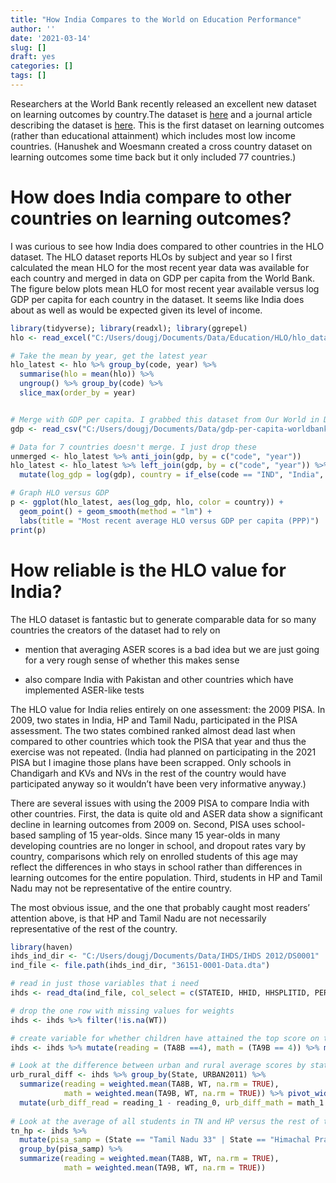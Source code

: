 ---
title: "How India Compares to the World on Education Performance"
author: ''
date: '2021-03-14'
slug: []
draft: yes
categories: []
tags: []
---

Researchers at the World Bank recently released an excellent new dataset on learning outcomes by country.The dataset is [here](https://datacatalog.worldbank.org/dataset/harmonized-learning-outcomes-hlo-database) and a journal article describing the dataset is [here](https://www.nature.com/articles/s41586-021-03323-7). This is the first dataset on learning outcomes (rather than educational attainment) which includes most low income countries. (Hanushek and Woesmann created a cross country dataset on learning outcomes some time back but it only included 77 countries.)





# How does India compare to other countries on learning outcomes?

I was curious to see how India does compared to other countries in the HLO dataset. The HLO dataset reports HLOs by subject and year so I first calculated the mean HLO for the most recent year data was available for each country and merged in data on GDP per capita from the World Bank. The figure below plots mean HLO for most recent year available versus log GDP per capita for each country in the dataset. It seems like India does about as well as would be expected given its level of income.

```{r, echo=FALSE, message=FALSE, warning=FALSE}
library(tidyverse); library(readxl); library(ggrepel)
hlo <- read_excel("C:/Users/dougj/Documents/Data/Education/HLO/hlo_database.xlsx", sheet = "HLO Database")

# Take the mean by year, get the latest year
hlo_latest <- hlo %>% group_by(code, year) %>% 
  summarise(hlo = mean(hlo)) %>% 
  ungroup() %>% group_by(code) %>% 
  slice_max(order_by = year)


# Merge with GDP per capita. I grabbed this dataset from Our World in Data but the source is the World Bank. Link here https://ourworldindata.org/grapher/gdp-per-capita-worldbank
gdp <- read_csv("C:/Users/dougj/Documents/Data/gdp-per-capita-worldbank.csv") %>% rename(gdp = `GDP per capita, PPP (constant 2011 international $)`, code = Code, year = Year)

# Data for 7 countries doesn't merge. I just drop these
unmerged <- hlo_latest %>% anti_join(gdp, by = c("code", "year"))
hlo_latest <- hlo_latest %>% left_join(gdp, by = c("code", "year")) %>% 
  mutate(log_gdp = log(gdp), country = if_else(code == "IND", "India", "Not India"))
```


```{r, echo=FALSE, message=FALSE, warning=FALSE}
# Graph HLO versus GDP
p <- ggplot(hlo_latest, aes(log_gdp, hlo, color = country)) + 
  geom_point() + geom_smooth(method = "lm") +
  labs(title = "Most recent average HLO versus GDP per capita (PPP)")
print(p)
```


# How reliable is the HLO value for India?

The HLO dataset is fantastic but to generate comparable data for so many countries the creators of the dataset had to rely on 


- mention that averaging ASER scores is a bad idea but we are just going for a very rough sense of whether this makes sense

- also compare India with Pakistan and other countries which have implemented ASER-like tests


The HLO value for India relies entirely on one assessment: the 2009 PISA. In 2009, two states in India, HP and Tamil Nadu, participated in the PISA assessment. The two states combined ranked almost dead last when compared to other countries which took the PISA that year and thus the exercise was not repeated. (India had planned on participating in the 2021 PISA but I imagine those plans have been scrapped. Only schools in Chandigarh and KVs and NVs in the rest of the country would have participated anyway so it wouldn't have been very informative anyway.)

There are several issues with using the 2009 PISA to compare India with other countries. First, the data is quite old and ASER data show a significant decline in learning outcomes from 2009 on. Second, PISA uses school-based sampling of 15 year-olds. Since many 15 year-olds in many developing countries are no longer in school, and dropout rates vary by country, comparisons which rely on enrolled students of this age may reflect the differences in who stays in school rather than differences in learning outcomes for the entire population. Third, students in HP and Tamil Nadu may not be representative of the entire country.

The most obvious issue, and the one that probably caught most readers' attention above, is that HP and Tamil Nadu are not necessarily representative of the rest of the country.







```{r}
library(haven)
ihds_ind_dir <- "C:/Users/dougj/Documents/Data/IHDS/IHDS 2012/DS0001"
ind_file <- file.path(ihds_ind_dir, "36151-0001-Data.dta")

# read in just those variables that i need
ihds <- read_dta(ind_file, col_select = c(STATEID, HHID, HHSPLITID, PERSONID, WT, RO3, RO7, RO5, URBAN2011, starts_with("CS"), starts_with("TA"), starts_with("ED")))

# drop the one row with missing values for weights
ihds <- ihds %>% filter(!is.na(WT))

# create variable for whether children have attained the top score on the ASER reading and math assessments
ihds <- ihds %>% mutate(reading = (TA8B ==4), math = (TA9B == 4)) %>% mutate(State = as_factor(STATEID))

# Look at the difference between urban and rural average scores by state
urb_rural_diff <- ihds %>% group_by(State, URBAN2011) %>% 
  summarize(reading = weighted.mean(TA8B, WT, na.rm = TRUE), 
            math = weighted.mean(TA9B, WT, na.rm = TRUE)) %>% pivot_wider(id_cols = State, names_from = "URBAN2011", values_from = c("reading", "math")) %>% 
  mutate(urb_diff_read = reading_1 - reading_0, urb_diff_math = math_1 - math_0)
  
# Look at the average of all students in TN and HP versus the rest of the country
tn_hp <- ihds %>% 
  mutate(pisa_samp = (State == "Tamil Nadu 33" | State == "Himachal Pradesh 02")) %>% 
  group_by(pisa_samp) %>% 
  summarize(reading = weighted.mean(TA8B, WT, na.rm = TRUE), 
            math = weighted.mean(TA9B, WT, na.rm = TRUE)) 

```





